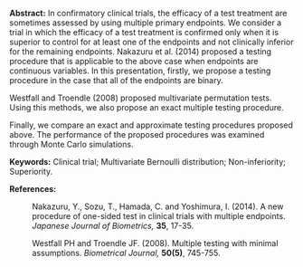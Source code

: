 <span>**Abstract:**</span> In confirmatory clinical trials, the efficacy of a test treatment are
sometimes assessed by using multiple primary endpoints. We consider a
trial in which the efficacy of a test treatment is confirmed only when
it is superior to control for at least one of the endpoints and not
clinically inferior for the remaining endpoints. Nakazuru et al. (2014)
proposed a testing procedure that is applicable to the above case when
endpoints are continuous variables. In this presentation, firstly, we
propose a testing procedure in the case that all of the endpoints are
binary.

Westfall and Troendle (2008) proposed multivariate permutation tests.
Using this methods, we also propose an exact multiple testing procedure.

Finally, we compare an exact and approximate testing procedures proposed
above. The performance of the proposed procedures was examined through
Monte Carlo simulations.

<span>**Keywords:**</span> Clinical trial; Multivariate Bernoulli
distribution; Non-inferiority; Superiority.

<span>**References:**</span>

:   Nakazuru, Y., Sozu, T., Hamada, C. and Yoshimura, I. (2014). A new
    procedure of one-sided test in clinical trials with
    multiple endpoints. *Japanese Journal of Biometrics,* **35**, 17-35.

:   Westfall PH and Troendle JF. (2008). Multiple testing with
    minimal assumptions. *Biometrical Journal,* **50(5)**, 745-755.


